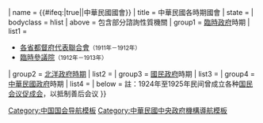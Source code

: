 {{Navbox|{{#ifeq:{{{include}}}|true|child|}}
| name = {{#ifeq:{{{include}}}|true||中華民國國會}}
| title = 中華民國各時期國會
| state = {{{state|autocollapse}}}
| bodyclass = hlist
| above = 包含部分諮詢性質機關
| group1 = [[中華民國臨時政府 (1912年－1913年)|臨時政府]]時期
| list1 = 
* [[各省都督府代表聯合會]]<small>（1911年－1912年）</small>
* [[中华民国临时参议院|臨時參議院]]<small>（1912年－1913年）</small>
| group2 = [[北洋政府時期]]
| list2 = {{Navbox subgroup
 | group1 = [[中华民国初年国会|國會]]<small>（1913年－1925年）</small>
 | list1 = 
* [[中华民国第一届国会|第一屆]]<small>（1913年－1914年；1916年－1917年；1922年－1924年／1925年）</small>
** [[广州国会非常会议|廣州非常會議]]<small>［1917年；1922年］</small>
** [[上海国会非常会议|上海非常會議]]<small>［1923年籌備，未召開］</small>
** [[北京国会非常会议|北京非常會議]]<small>［1924年－1925年］</small>
* [[中华民国临时参议院|臨時參議院]]<small>（1917年－1918年）</small>
* [[中華民國第二屆國會|第二屆]]<small>（1918年－1920年）</small>
* [[中华民国第三届国会|第三屆]]<small>（1921年選舉，未召開）</small>
 | group2 = 其他立法機關
 | list2 =
* [[政治会议]]<small>（1913年－1915年）</small>
* [[约法会议]]<small>（1914年－1915年）</small>
* [[参政院]]<small>（1914年－1916年）</small>
* [[善后会议]]<sup>註</sup><small>（1925年）</small>
* [[临时参政院]]<small>（1925年－1926年）</small>
* [[国宪起草委员会]]<small>（1925年）</small>
* [[国民代表会议]]<small>（1925年選舉，未召開）</small>
}}
| group3 = [[國民政府]]時期
| list3 = {{Navbox subgroup
 | group1 = [[立法院]]<small>（1928年－1948年）</small>
 | list1 =
* [[訓政時期第一屆立法院|第一屆]]
* [[訓政時期第二屆立法院|第二屆]]
* [[訓政時期第三屆立法院|第三屆]]
* [[訓政時期第四屆立法院|第四屆]]
 | group2 = [[国民参政会]]<small>（1938年－1948年）</small>
 | list2 =
* [[第一屆國民參政會|第一屆]]
* [[第二屆國民參政會|第二屆]]
* [[第三屆國民參政會|第三屆]]
* [[第四屆國民參政會|第四屆]]
 | group3 = 其他立法機關
 | list3 =
* [[國民會議]]<small>（1931年）</small>
* [[政治协商会议]]<small>（1946年）</small>
* [[制憲國民大會]]<small>（1946年）</small>
}}
| group4 = [[中華民國政府]]時期
| list4 = {{Navbox subgroup
 | group1 = [[國民大會]]<small>（1948年－2005年）</small>
 | list1 =
* [[第一屆國民大會|第一屆]]
* [[第二屆國民大會|第二屆]]
* [[第三屆國民大會|第三屆]]
* [[第四屆國民大會|第四屆]]<small>（未召開）</small>
* [[任務型國民大會|任務型]]
* （此後凍結）
 | group2 = [[立法院]]<small>（1948年－）</small>
 | list2 =
* [[第一屆立法院|第一屆]]
* [[第二屆立法院|第二屆]]
* [[第三屆立法院|第三屆]]
* [[第四屆立法院|第四屆]]
* [[第五屆立法院|第五屆]]
* [[第六屆立法院|第六屆]]
* [[第七屆立法院|第七屆]]
* [[第八屆立法院|第八屆]]
* [[第九屆立法院|第九屆]]
* [[第十屆立法院|第十屆]]
 | group3 = [[監察院]]<small>（1948年－）</small>
 | list3 =
* [[第一屆監察院|第一屆]]<small>（－1992年）</small>
* （此後不再具有立法機關性質）
}}
| below = 註：1924年至1925年民间曾成立各种[[国民会议促成会]]，以抵制善后会议
}}<noinclude>
{{collapsible option}}
[[Category:中华民国国会| ]]
[[Category:中国国会导航模板]]
[[Category:中華民國中央政府機構導航模板]]
</noinclude>